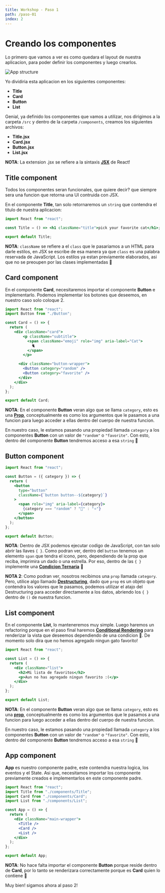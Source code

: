 ```yaml
---
title: Workshop - Paso 1
path: /paso-01
index: 2
---
```



# Creando los componentes

Lo primero que vamos a ver es como quedara el layout de nuestra aplicacion, para poder definir los componentes y luego crearlos.

<Image imgName="app-photo.png" alt="App structure" />

Yo dividiria esta aplicacion en los siguientes componentes:

- **Title**
- **Card**
- **Button**
- **List**

Genial, ya definido los componentes que vamos a utilizar, nos dirigimos a la carpeta `/src` y dentro de la carpeta `/components`, creamos los siguientes archivos:

- **Title.jsx**
- **Card.jsx**
- **Button.jsx**
- **List.jsx**

**NOTA**: La extension .jsx se refiere a la sintaxis [**JSX**](https://es.reactjs.org/docs/introducing-jsx.html) de React!

## Title component

Todos los componentes seran funcionales, que quiere decir? que siempre sera una funcion que retorna una UI contruida con JSX.

En el componente **Title**, tan solo retornaremos un `string` que contendra el titulo de nuestra aplicacion:

```jsx
import React from "react";

const Title = () => <h1 className="title">pick your favorite cat</h1>;

export default Title;

```

**NOTA**: `className` se refiere a el `class` que le pasariamos a un HTML para darle estilos, en JSX se escribe de esa manera ya que `class` es una palabra reservada de JavaScript. Los estilos ya estan previamente elaborados, asi que no se preoupen por las clases implementadas 🙂

## Card component

En el componente **Card**, necesitaremos importar el componente **Button** e implementarlo. Podemos implementar los botones que deseemos, en nuestro caso solo coloque 2.

```jsx
import React from "react";
import Button from "./Button";

const Card = () => {
  return (
    <div className="card">
        <p className="subtitle">
          <span className="emoji" role="img" aria-label="Cat">
            🐈
          </span>
        </p>

      <div className="button-wrapper">
        <Button category="random" />
        <Button category="favorite" />
      </div>
    </div>
  );
};

export default Card;

```

**NOTA**: En el componente **Button** veran algo que se llama `category`, esto es una [**Prop**](https://es.reactjs.org/docs/components-and-props.html), conceptualmente es como los argumentos que le pasamos a una funcion para luego acceder a ellas dentro del cuerpo de nuestra funcion.

En nuestro caso, le estamos pasando una propiedad llamada `category` a los componentes **Button** con un valor de `"random"` o `"favorite"`. Con esto, dentro del componente **Button** tendremos acceso a esa `string` 🙂

## Button component

```jsx
import React from "react";

const Button = ({ category }) => {
  return (
    <button
      type="button"
      className={`button button--${category}`}
    >
      <span role="img" aria-label={category}>
        {category === "random" ? "🎲" : "⭐️"}
      </span>
    </button>
  );
};

export default Button;

```

**NOTA**: Dentro de JSX podemos ejecutar codigo de JavaScript, con tan solo abrir las llaves `{ }`. Como podran ver, dentro del `button` tenemos un elemento `span` que tendra el icono, pero, dependiendo de la prop que reciba, imprimira un dado o una estrella. Por eso, dentro de las `{ }` implemente una [**Condicion Ternaria**](https://developer.mozilla.org/es/docs/Web/JavaScript/Referencia/Operadores/Conditional_Operator) 🙂

**NOTA 2**: Como podran ver, nosotros recibimos una `prop` llamada `category`. Pero, utilice algo llamado [**Destructuring**](https://developer.mozilla.org/es/docs/Web/JavaScript/Referencia/Operadores/Destructuring_assignment), dado que `prop` es un objeto que contendra los valores que le pasamos, podemos utilizar el atajo del Destructuring para acceder directamente a los datos, abriendo los `{ }` dentro de `()` de nuestra funcion.


## List component

En el componente **List**, lo manteneremos muy simple. Luego haremos un refactoring porque en el paso final haremos [**Conditional Rendering**](https://es.reactjs.org/docs/conditional-rendering.html) para renderizar la vista que deseemos dependiendo de una condicion 🙂. De momento solo dira que no hemos agregado ningun gato favorito!

```jsx
import React from "react";

const List = () => {
  return (
    <div className="list">
      <h2>Mi lista de favoritos</h2>
      <p>Aun no has agregado ningun favorito :(</p>
    </div>
  );
};

export default List;

```

**NOTA**: En el componente **Button** veran algo que se llama `category`, esto es una [**prop**](https://es.reactjs.org/docs/components-and-props.html), conceptualmente es como los argumentos que le pasamos a una funcion para luego acceder a ellas dentro del cuerpo de nuestra funcion.

En nuestro caso, le estamos pasando una propiedad llamada `category` a los componentes **Button** con un valor de `"random"` o `"favorite"`. Con esto, dentro del componente **Button** tendremos acceso a esa `string` 🙂

## App component

**App** es nuestro componente padre, este contendra nuestra logica, los eventos y el State. Asi que, necesitamos importar los componente previamente creados e implementarlos en este componente padre.

```jsx
import React from "react";
import Title from "./components/Title";
import Card from "./components/Card";
import List from "./components/List";

const App = () => {
  return (
    <div className="main-wrapper">
      <Title />
      <Card />
      <List />
    </div>
  );
};

export default App;

```

**NOTA**: No hace falta importar el componente **Button** porque reside dentro de **Card**, por lo tanto se renderizara correctamente porque es **Card** quien lo contiene 🙂

Muy bien! sigamos ahora al paso 2!